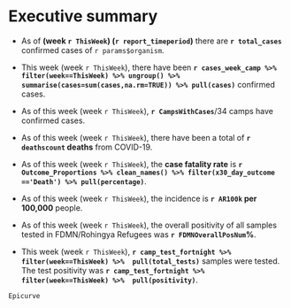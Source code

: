 # Executive summary

-   As of **(week `r ThisWeek`) (`r report_timeperiod`)** there are **`r total_cases`** confirmed cases of `r params$organism`.

-   This week (week `r ThisWeek`), there have been **`r cases_week_camp %>% filter(week==ThisWeek) %>% ungroup() %>%  summarise(cases=sum(cases,na.rm=TRUE)) %>% pull(cases)`** confirmed cases.

-   As of this week (week `r ThisWeek`), **`r CampsWithCases`**/34 camps have confirmed cases.

-   As of this week (week `r ThisWeek`), there have been a total of **`r deathscount` deaths** from COVID-19.

-   As of this week (week `r ThisWeek`), the **case fatality rate** is **`r  Outcome_Proportions %>% clean_names() %>% filter(x30_day_outcome =='Death') %>% pull(percentage)`**.

-   As of this week (week `r ThisWeek`), the incidence is **`r AR100k` per 100,000** people.

-   As of this week (week `r ThisWeek`), the overall positivity of all samples tested in FDMN/Rohingya Refugees was **`r FDMNOverallPosNum`%**.

-   This week (week `r ThisWeek`), **`r camp_test_fortnight %>% filter(week==ThisWeek) %>%  pull(total_tests)`** samples were tested. The test positivity was **`r camp_test_fortnight %>% filter(week==ThisWeek) %>%  pull(positivity)`**.

```r
Epicurve

```
